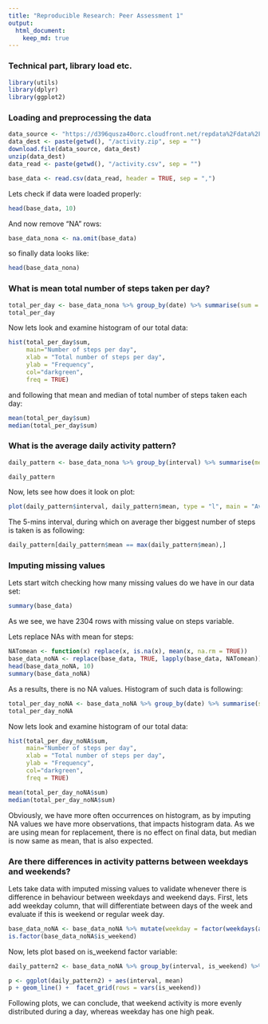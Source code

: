 ---
title: "Reproducible Research: Peer Assessment 1"
output: 
  html_document:
    keep_md: true
---

### Technical part, library load etc. 

```{r,echo=TRUE,results='hide', message=FALSE, warning=FALSE}
library(utils)
library(dplyr)
library(ggplot2)  
```

### Loading and preprocessing the data


```{r,echo=TRUE,results='hide', message=FALSE, warning=FALSE}
data_source <- "https://d396qusza40orc.cloudfront.net/repdata%2Fdata%2Factivity.zip"
data_dest <- paste(getwd(), "/activity.zip", sep = "")
download.file(data_source, data_dest)
unzip(data_dest)
data_read <- paste(getwd(), "/activity.csv", sep = "")

base_data <- read.csv(data_read, header = TRUE, sep = ",")

```
Lets check if data were loaded properly:

```{r}
head(base_data, 10)
```
And now remove "NA" rows:

```{r}
base_data_nona <- na.omit(base_data)
```
so finally data looks like:

```{r}
head(base_data_nona)
```

### What is mean total number of steps taken per day?

```{r}
total_per_day <- base_data_nona %>% group_by(date) %>% summarise(sum = sum(steps))
total_per_day
```

Now lets look and examine histogram of our total data:

```{r}
hist(total_per_day$sum, 
     main="Number of steps per day", 
     xlab = "Total number of steps per day", 
     ylab = "Frequency", 
     col="darkgreen", 
     freq = TRUE)

```

and following that mean and median of total number of steps taken each day:

```{r}
mean(total_per_day$sum)
median(total_per_day$sum)
```

### What is the average daily activity pattern?

```{r}
daily_pattern <- base_data_nona %>% group_by(interval) %>% summarise(mean = mean(steps))
```

```{r}
daily_pattern
```

Now, lets see how does it look on plot:

```{r}
plot(daily_pattern$interval, daily_pattern$mean, type = "l", main = "Avarage number of steps across a day in 5-mins intervals", xlab = "Minutes", ylab = "Avg number of steps", col="darkgreen")

```

The 5-mins interval, during which on average ther biggest number of steps is taken is as following:

```{r}
daily_pattern[daily_pattern$mean == max(daily_pattern$mean),]

```

### Imputing missing values
Lets start witch checking how many missing values do we have in our data set:

```{r}
summary(base_data)
```

As we see, we have 2304 rows with missing value on steps variable. 

Lets replace NAs with mean for steps:

```{r}
NATomean <- function(x) replace(x, is.na(x), mean(x, na.rm = TRUE))
base_data_noNA <- replace(base_data, TRUE, lapply(base_data, NATomean))
head(base_data_noNA, 10)
summary(base_data_noNA)
```

As a results, there is no NA values. Histogram of such data is following:

```{r}
total_per_day_noNA <- base_data_noNA %>% group_by(date) %>% summarise(sum = sum(steps))
total_per_day_noNA
```

Now lets look and examine histogram of our total data:

```{r}
hist(total_per_day_noNA$sum, 
     main="Number of steps per day", 
     xlab = "Total number of steps per day", 
     ylab = "Frequency", 
     col="darkgreen", 
     freq = TRUE)

mean(total_per_day_noNA$sum)
median(total_per_day_noNA$sum)
```

Obviously, we have more often occurrences on histogram, as by imputing NA values we have more observations, that impacts histogram data. As we are using mean for replacement, there is no effect on final data, but median is now same as mean, that is also expected. 

### Are there differences in activity patterns between weekdays and weekends?

Lets take data with imputed missing values to validate whenever there is difference in behaviour between weekdays and weekend days. 
First, lets add weekday column, that will differentiate between days of the week and evaluate if this is weekend or regular week day. 

```{r}
base_data_noNA <- base_data_noNA %>% mutate(weekday = factor(weekdays(as.Date(date)))) %>% mutate(is_weekend = factor(ifelse(weekdays(as.Date(date)) %in% c("Saturday", "Sunday"), "weekend", "weekday")))
is.factor(base_data_noNA$is_weekend)
```
Now, lets plot based on is_weekend factor variable:

```{r}
daily_pattern2 <- base_data_noNA %>% group_by(interval, is_weekend) %>% summarise(mean = mean(steps))

p <- ggplot(daily_pattern2) + aes(interval, mean) 
p + geom_line() +  facet_grid(rows = vars(is_weekend))
```

Following plots, we can conclude, that weekend activity is more evenly distributed during a day, whereas weekday has one high peak. 
